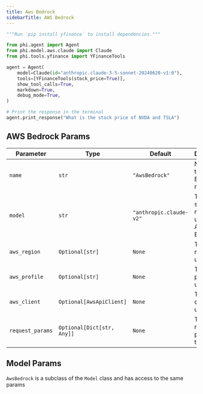 ```yaml
---
title: Aws Bedrock
sidebarTitle: AWS Bedrock
---
```


<CodeGroup>

```python agent.py
"""Run `pip install yfinance` to install dependencies."""

from phi.agent import Agent
from phi.model.aws.claude import Claude
from phi.tools.yfinance import YFinanceTools

agent = Agent(
    model=Claude(id="anthropic.claude-3-5-sonnet-20240620-v1:0"),
    tools=[YFinanceTools(stock_price=True)],
    show_tool_calls=True,
    markdown=True,
    debug_mode=True,
)

# Print the response in the terminal
agent.print_response("What is the stock price of NVDA and TSLA")
```
</CodeGroup>

## AWS Bedrock Params

| Parameter | Type | Default | Description |
|-----------|------|---------|-------------|
| `name` | `str` | `"AwsBedrock"` | Name of the AWS Bedrock model |
| `model` | `str` | `"anthropic.claude-v2"` | The specific model to use from AWS Bedrock |
| `aws_region` | `Optional[str]` | `None` | The AWS region to use |
| `aws_profile` | `Optional[str]` | `None` | The AWS profile to use |
| `aws_client` | `Optional[AwsApiClient]` | `None` | The AWS client to use |
| `request_params` | `Optional[Dict[str, Any]]` | `None` | The request parameters to use |

## Model Params

`AwsBedrock` is a subclass of the `Model` class and has access to the same params

<Snippet file="model-base-reference.mdx" />
